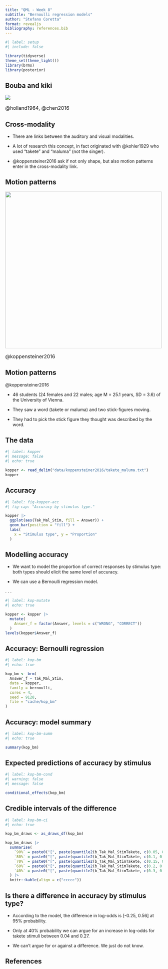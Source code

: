 ```yaml
---
title: "QML - Week 8"
subtitle: "Bernoulli regression models"
author: "Stefano Coretta"
format: revealjs
bibliography: references.bib
---
```


```r
#| label: setup
#| include: false

library(tidyverse)
theme_set(theme_light())
library(brms)
library(posterior)
```

## Bouba and kiki

![](/img/Booba-Kiki.svg){fig-align="center"}

::: {style="font-size: 1rem;"}
@holland1964, @chen2016
:::

## Cross-modality

::: {.callout-note appearance="simple"}
-   There are links between the auditory and visual modalities.

-   A lot of research this concept, in fact originated with @kohler1929 who used "takete" and "maluma" (not the singer).

-   @koppensteiner2016 ask if not only shape, but also motion patterns enter in the cross-modality link.
:::

## Motion patterns

![](/img/pone.0150610.g001.PNG_L.png){fig-align="center" width="500"}

::: {style="font-size: 1rem;"}
@koppensteiner2016
:::

## Motion patterns

::: {.callout-note appearance="simple"}
@koppensteiner2016

-   46 students (24 females and 22 males; age M = 25.1 years, SD = 3.6) of the University of Vienna.

-   They saw a word (takete or maluma) and two stick-figures moving.

-   They had to pick the stick figure they thought was described by the word.
:::

## The data

```r
#| label: kopper
#| message: false
#| echo: true

kopper <- read_delim("data/koppensteiner2016/takete_maluma.txt")
kopper
```

## Accuracy

```r
#| label: fig-kopper-acc
#| fig-cap: "Accuracy by stimulus type."

kopper |> 
  ggplot(aes(Tak_Mal_Stim, fill = Answer)) +
  geom_bar(position = "fill") +
  labs(
    x = "Stimulus type", y = "Proportion"
  )
```

## Modelling accuracy

::: {.callout-note appearance="simple"}
-   We want to model the proportion of correct responses by stimulus type: both types should elicit the same level of accuracy.

-   We can use a Bernoulli regression model.
:::

. . .

```r
#| label: kop-mutate
#| echo: true

kopper <- kopper |> 
  mutate(
    Answer_f = factor(Answer, levels = c("WRONG", "CORRECT"))
  )
levels(kopper$Answer_f)
```

## Accuracy: Bernoulli regression

```r
#| label: kop-bm
#| echo: true

kop_bm <- brm(
  Answer_f ~ Tak_Mal_Stim,
  data = kopper,
  family = bernoulli,
  cores = 4,
  seed = 9128,
  file = "cache/kop_bm"
)
```

## Accuracy: model summary

```r
#| label: kop-bm-summ
#| echo: true

summary(kop_bm)

```

## Expected predictions of accuracy by stimulus

```r
#| label: kop-bm-cond
#| warning: false
#| message: false

conditional_effects(kop_bm)
```

## Credible intervals of the difference

```r
#| label: kop-bm-ci
#| echo: true

kop_bm_draws <- as_draws_df(kop_bm)

kop_bm_draws |> 
  summarise(
    `90%` = paste0("[", paste(quantile2(b_Tak_Mal_StimTakete, c(0.05, 0.95)) |> round(2), collapse = ", "), "]"),
    `80%` = paste0("[", paste(quantile2(b_Tak_Mal_StimTakete, c(0.1, 0.9)) |> round(2), collapse = ", "), "]"),
    `70%` = paste0("[", paste(quantile2(b_Tak_Mal_StimTakete, c(0.15, 0.85)) |> round(2), collapse = ", "), "]"),
    `60%` = paste0("[", paste(quantile2(b_Tak_Mal_StimTakete, c(0.2, 0.8)) |> round(2), collapse = ", "), "]"),
    `40%` = paste0("[", paste(quantile2(b_Tak_Mal_StimTakete, c(0.3, 0.7)) |> round(2), collapse = ", "), "]")
  ) |> 
  knitr::kable(align = c("ccccc"))

```

## Is there a difference in accuracy by stimulus type?

::: {.callout-note appearance="simple"}
-   According to the model, the difference in log-odds is \[-0.25, 0.56\] at 95% probability.

-   Only at 40% probability we can argue for an increase in log-odds for takete stimuli between 0.04 and 0.27.

-   We can't argue for or against a difference.
    We just do not know.
:::

## References


